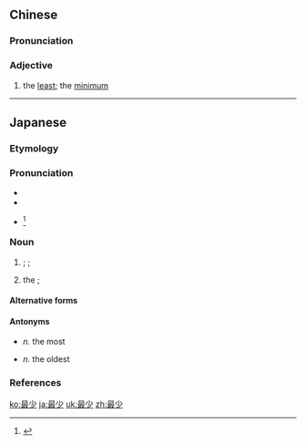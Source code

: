 ==Chinese==
{{zh-forms}}

===Pronunciation===
{{zh-pron
|m=zuìshǎo
|c=zeoi3 siu2
|h=pfs=chui-séu
|cat=a
}}

===Adjective===
{{zh-adj}}

# the [[least]]; the [[minimum]]

----
==Japanese==
{{ja-kanjitab|さい|しょう|yomi=on}}

===Etymology===
{{prefix|lang=ja|最|少|tr1=sai|t1=most|tr2=shō|t2=few}}

===Pronunciation===
* {{l|ja|sc=Latn|音読み|On'yomi}}
* {{IPA|lang=ja|[]}}
* {{ja-accent-common|h|サ|イショウ}}<ref>{{R:NHK Hatsuon}}</ref>

===Noun===
{{ja-noun|さいしょう}}

# {{l|en|small}}; {{l|en|little}}; {{l|en|few}}
# the {{l|en|youngest}};

====Alternative forms====
{{ja-l|最小}}

====Antonyms====
* {{m|ja|最多|tr=saita}} ''n.'' the most
* {{m|ja|最長|tr=saichō}} ''n.'' the oldest

===References===
<references/>

[[ko:最少]]
[[ja:最少]]
[[uk:最少]]
[[zh:最少]]